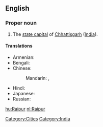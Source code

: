 ==English==
{{wikipedia}}

===Proper noun===
{{en-proper noun}}

# The [[state capital]] of [[Chhattisgarh]] ([[India]]).

====Translations====
{{trans-top|capital of Chhattisgarh}}
* Armenian: {{t-|hy|Ռայպուր|tr=Ṙaypur}}
* Bengali: {{t|bn|রায়পুর|sc=Beng}}
* Chinese:
*: Mandarin: {{t|zh|賴普爾|sc=Hani}},  {{t|zh|赖普尔|tr=Làipǔ'ěr|sc=Hani}}
{{trans-mid}}
* Hindi: {{t|hi|रायपुर|tr=rāypur|sc=Deva}}
* Japanese: {{t|ja|ラーイプル|tr=Rāipuru|sc=Jpan}}
* Russian: {{t|ru|Райпур|m|tr=Rajpúr|sc=Cyrl}}
{{trans-bottom}}

[[Category:Cities]]
[[Category:India]]

[[hu:Raipur]]
[[nl:Raipur]]